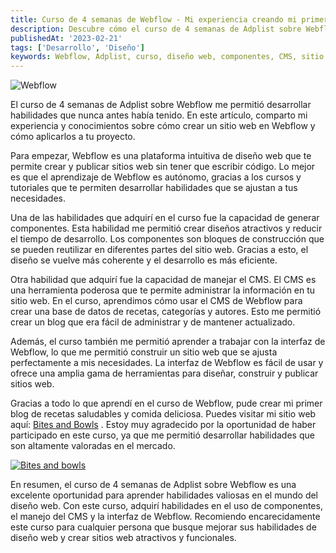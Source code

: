 ```yaml
---
title: Curso de 4 semanas de Webflow - Mi experiencia creando mi primer blog
description: Descubre cómo el curso de 4 semanas de Adplist sobre Webflow te permite aprender habilidades valiosas en el mundo del diseño web. Aprende sobre componentes, CMS y la interfaz de Webflow y cómo aplicarlos a tu proyecto.
publishedAt: '2023-02-21'
tags: ['Desarrollo', 'Diseño']
keywords: Webflow, Adplist, curso, diseño web, componentes, CMS, sitio web, habilidades, blog, recetas saludables
---
```


<Image
  className="w-full rounded-md"
  src="/images/blog/cover-img-curso-webflow.jpg"
  alt="Webflow"
  priority
  width={672}
  height={258}
/>

El curso de 4 semanas de Adplist sobre Webflow me permitió desarrollar habilidades que nunca antes había tenido. En este artículo, comparto mi experiencia y conocimientos sobre cómo crear un sitio web en Webflow y cómo aplicarlos a tu proyecto.

Para empezar, Webflow es una plataforma intuitiva de diseño web que te permite crear y publicar sitios web sin tener que escribir código. Lo mejor es que el aprendizaje de Webflow es autónomo, gracias a los cursos y tutoriales que te permiten desarrollar habilidades que se ajustan a tus necesidades.

Una de las habilidades que adquirí en el curso fue la capacidad de generar componentes. Esta habilidad me permitió crear diseños atractivos y reducir el tiempo de desarrollo. Los componentes son bloques de construcción que se pueden reutilizar en diferentes partes del sitio web. Gracias a esto, el diseño se vuelve más coherente y el desarrollo es más eficiente.

Otra habilidad que adquirí fue la capacidad de manejar el CMS. El CMS es una herramienta poderosa que te permite administrar la información en tu sitio web. En el curso, aprendimos cómo usar el CMS de Webflow para crear una base de datos de recetas, categorías y autores. Esto me permitió crear un blog que era fácil de administrar y de mantener actualizado.

Además, el curso también me permitió aprender a trabajar con la interfaz de Webflow, lo que me permitió construir un sitio web que se ajusta perfectamente a mis necesidades. La interfaz de Webflow es fácil de usar y ofrece una amplia gama de herramientas para diseñar, construir y publicar sitios web.

Gracias a todo lo que aprendí en el curso de Webflow, pude crear mi primer blog de recetas saludables y comida deliciosa. Puedes visitar mi sitio web aquí: [Bites and Bowls](https://bites-and-bowls.webflow.io/) . Estoy muy agradecido por la oportunidad de haber participado en este curso, ya que me permitió desarrollar habilidades que son altamente valoradas en el mercado.

[![Bites and bowls](/images/blog/website-img.jpg 'Bites and bowls')](https://bites-and-bowls.webflow.io/)

En resumen, el curso de 4 semanas de Adplist sobre Webflow es una excelente oportunidad para aprender habilidades valiosas en el mundo del diseño web. Con este curso, adquirí habilidades en el uso de componentes, el manejo del CMS y la interfaz de Webflow. Recomiendo encarecidamente este curso para cualquier persona que busque mejorar sus habilidades de diseño web y crear sitios web atractivos y funcionales.
